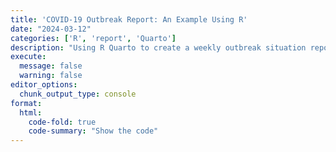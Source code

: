 ```yaml
---
title: 'COVID-19 Outbreak Report: An Example Using R'
date: "2024-03-12"
categories: ['R', 'report', 'Quarto']
description: "Using R Quarto to create a weekly outbreak situation report with fictitious COVID-19 data."
execute: 
  message: false
  warning: false
editor_options: 
  chunk_output_type: console
format: 
  html:
    code-fold: true
    code-summary: "Show the code"
---
```



<!-- ```{r load_libraries} -->
<!-- # install the latest version of the Epi R Handbook package -->
<!-- pacman::p_install_gh("appliedepi/epirhandbook") -->
<!-- # load the package for use -->
<!-- pacman::p_load( -->
<!--   rio, -->
<!--   tidyverse, -->
<!--   here, -->
<!--   epirhandbook, -->
<!--   openxlsx, -->
<!--   janitor, -->
<!--   skimr, -->
<!--   epikit -->
<!-- ) -->
<!-- ``` -->

<!-- ```{r custom_functions} -->
<!-- # Calculating age from two dates -->

<!-- calculate_age <- function(from, to) { -->
<!--   # Convert dates to POSIXlt format -->
<!--   from_lt <- as.POSIXlt(from) -->
<!--   to_lt <- as.POSIXlt(to) -->

<!--   # Get number of years of difference -->
<!--   age <- to_lt$year - from_lt$year -->

<!--   # Check if day and month in "to" date is later than in "from" date -->
<!--   ifelse(to_lt$mon < from_lt$mon | -->
<!--     (to_lt$mon == from_lt$mon & to_lt$mday < from_lt$mday), -->
<!--   age - 1, age -->
<!--   ) -->
<!-- } -->
<!-- ``` -->


<!-- ```{r loading_cleaning} -->
<!-- # Download file #### -->

<!-- file_url <- "https://raw.githubusercontent.com/appliedepi/epiRhandbook_eng/master/data/covid_example_data/covid_example_data.xlsx" -->
<!-- destination <- here("posts", "outbreak_report", "data", "outbreak_data.xlsx") -->
<!-- download.file(file_url, destination, mode = "wb") -->


<!-- # Load and clean file #### -->

<!-- data <- import(here("posts", "outbreak_report", "data", "outbreak_data.xlsx")) %>% -->
<!--   # Standardize variable names -->
<!--   clean_names() %>% -->
<!--   # Remove ending "_false" in variable names -->
<!--   rename_with(~ gsub("_false", "", .x)) %>% -->
<!--   # De-duplicate -->
<!--   distinct() %>% #  (0 duplicated rows) -->

<!--   mutate( -->
<!--     # Convert all "Unk" and "Unknown" in character variables to NA -->
<!--     across( -->
<!--       where(is.character) & !pid, -->
<!--       ~ case_when( -->
<!--         .x %in% c("Unk", "Unknown", "Unknown symptom status", "UNKNOWN", "NOT SPECIFIED", "Under Review", "Pending") ~ NA, -->
<!--         TRUE ~ .x -->
<!--       ) -->
<!--     ), -->

<!--     # Simplify options for some variables -->
<!--     sym_resolved = case_when( -->
<!--       sym_resolved %in% c("Yes, date specified below", "Yes, date unknown") ~ "Yes", -->
<!--       sym_resolved %in% c("No, still symptomatic") ~ "No" -->
<!--     ), -->
<!--     contact_id = case_when( -->
<!--       contact_id %in% c("Yes-Symptomatic") ~ "Yes", -->
<!--       contact_id %in% c("No-Asymptomatic") ~ "No" -->
<!--     ), -->

<!--     # Replace "YES" for "Yes" -->
<!--     sym_myalgia = case_when( -->
<!--       sym_myalgia == "YES" ~ "Yes", -->
<!--       TRUE ~ sym_myalgia -->
<!--     ), -->

<!--     # Convert all character variables (except pid) into factors -->
<!--     across( -->
<!--       where(is.character) & !pid, -->
<!--       ~ factor(.x) -->
<!--     ), -->

<!--     # Standardize answer order in all yes-no variables: first "Yes", then "No" -->
<!--     across( -->
<!--       where(is.factor) & !c(case_gender, case_race, case_eth, covid_dx), -->
<!--       ~ factor(.x, levels = c("Yes", "No")) -->
<!--     ), -->

<!--     # Clean dates -->

<!--     # Some dates of birth are later than the dates of report creation, which is impossible -->
<!--     case_dob = case_when( -->
<!--       case_dob > reprt_creationdt ~ NA, -->
<!--       TRUE ~ case_dob -->
<!--     ), -->


<!--     # Recalculate ages with custom function which is more accurate -->
<!--     age_recalc = calculate_age(from = case_dob, to = reprt_creationdt) -->
<!--     # # Create age groups -->
<!--     # age_cat = age_categories() -->
<!--   ) -->

<!-- # To-Do -->
<!-- # Clean symptoms start and end dates, report date, hospital_admision date, hospital discharche, -->
<!-- # death date -->
<!-- ``` -->


<!-- ```{r explore_data} -->
<!-- data %>% -->
<!--   glimpse() -->

<!-- data %>% -->
<!--   skim() -->

<!-- ggplot(data, aes(x = case_age, y = age_recalc)) + -->
<!--   geom_point() -->

<!-- cor(data$case_age, data$age_recalc, use = "complete.obs") -->

<!-- data %>% -->
<!--   filter(case_age < 0) %>% -->
<!--   View() -->

<!-- data %>% -->
<!--   filter(sym_startdt > sym_resolveddt) %>% -->
<!--   arrange(desc(sym_startdt)) %>% -->
<!--   select(case_dob, reprt_creationdt, case_age, age_recalc, sym_startdt, sym_resolveddt) -->
<!-- ``` -->
